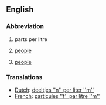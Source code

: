 ==English==

===Abbreviation===

# parts per litre
# {{IRC}} [[people]]
# {{text messages}} [[people]]

===Translations===
*[[Dutch]]: [[deeltjes ''n'' per liter ''m'']]
*[[French]]: [[particules ''f'' par litre ''m'']]